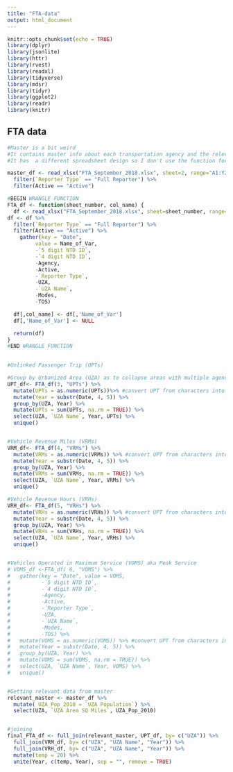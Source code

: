 ```yaml
---
title: "FTA-data"
output: html_document
---
```


```r
knitr::opts_chunk$set(echo = TRUE)
library(dplyr)
library(jsonlite)
library(httr)
library(rvest)
library(readxl)
library(tidyverse)
library(mdsr)   
library(tidyr)
library(ggplot2)
library(readr)
library(knitr)
```

## FTA data

```r

#Master is a bit weird
#It contains master info about each transportation agency and the relevant Urbanized Area (UZA)
#It has  a different spreadsheet design so I don't use the function for it

master_df <- read_xlsx("FTA_September_2018.xlsx", sheet=2, range="A1:Y2129", col_names=TRUE) %>% 
  filter(`Reporter Type` == "Full Reporter") %>% 
  filter(Active == "Active")

#BEGIN WRANGLE FUNCTION
FTA_df <- function(sheet_number, col_name) {
  df <- read_xlsx("FTA_September_2018.xlsx", sheet=sheet_number, range="A1:HB2129", col_names=TRUE) 
df <- df %>% 
  filter(`Reporter Type` == "Full Reporter") %>% 
  filter(Active == "Active") %>% 
    gather(key = "Date", 
         value = Name_of_Var, 
         -`5 digit NTD ID`, 
         -`4 digit NTD ID`, 
         -Agency, 
         -Active, 
         -`Reporter Type`, 
         -UZA, 
         -`UZA Name`, 
         -Modes, 
         -TOS) 

  df[,col_name] <- df[,'Name_of_Var']
  df[,'Name_of_Var'] <- NULL

  return(df)
}
#END WRANGLE FUNCTION

 
#Unlinked Passenger Trip (UPTs)

#Group by Urbanized Area (UZA) as to collapse areas with multiple agencies and to collapse different kinds of transportation. Group by Date so as to not collapse the time series
UPT_df<- FTA_df(3, "UPTs") %>% 
  mutate(UPTs = as.numeric(UPTs))%>% #convert UPT from characters into doubles
  mutate(Year = substr(Date, 4, 5)) %>% 
  group_by(UZA, Year) %>% 
  mutate(UPTs = sum(UPTs, na.rm = TRUE)) %>% 
  select(UZA, `UZA Name`, Year, UPTs) %>% 
  unique()


#Vehicle Revenue Miles (VRMs)
VRM_df<- FTA_df(4, "VRMs") %>%  
  mutate(VRMs = as.numeric(VRMs)) %>% #convert UPT from characters into doubles
  mutate(Year = substr(Date, 4, 5)) %>% 
  group_by(UZA, Year) %>% 
  mutate(VRMs = sum(VRMs, na.rm = TRUE)) %>% 
  select(UZA, `UZA Name`, Year, VRMs) %>% 
  unique()

#Vehicle Revenue Hours (VRHs)
VRH_df<- FTA_df(5, "VRHs") %>% 
  mutate(VRHs = as.numeric(VRHs)) %>% #convert UPT from characters into doubles
  mutate(Year = substr(Date, 4, 5)) %>% 
  group_by(UZA, Year) %>% 
  mutate(VRHs = sum(VRHs, na.rm = TRUE)) %>% 
  select(UZA, `UZA Name`, Year, VRHs) %>% 
  unique()


#Vehicles Operated in Maximum Service (VOMS) aka Peak Service
# VOMS_df <-FTA_df( 6, "VOMS") %>%
#   gather(key = "Date", value = VOMS,
#          -`5 digit NTD ID`,
#          -`4 digit NTD ID`,
#          -Agency,
#          -Active,
#          -`Reporter Type`,
#          -UZA,
#          -`UZA Name`,
#          -Modes,
#          -TOS) %>%
#   mutate(VOMS = as.numeric(VOMS)) %>% #convert UPT from characters into doubles
#   mutate(Year = substr(Date, 4, 5)) %>%
#   group_by(UZA, Year) %>%
#   mutate(VOMS = sum(VOMS, na.rm = TRUE)) %>%
#   select(UZA, `UZA Name`, Year, VOMS) %>%
#   unique()


#Getting relevant data from master
relevant_master <- master_df %>%
  mutate( UZA_Pop_2010 = `UZA Population`) %>% 
  select(UZA, `UZA Area SQ Miles`, UZA_Pop_2010)


#joining
final_FTA_df <- full_join(relevant_master, UPT_df, by= c("UZA")) %>% 
  full_join(VRM_df, by= c("UZA", "UZA Name", "Year")) %>% 
  full_join(VRH_df, by= c("UZA", "UZA Name", "Year")) %>% 
  mutate(temp = 20) %>% 
  unite(Year, c(temp, Year), sep = "", remove = TRUE) 


  
  


```
